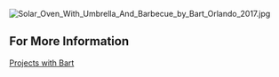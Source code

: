 
 
[[Image:Solar Oven With Umbrella And Barbecue by Bart Orlando 2017.jpg]]<Br>


== For More Information ==

[[Projects with Bart]]